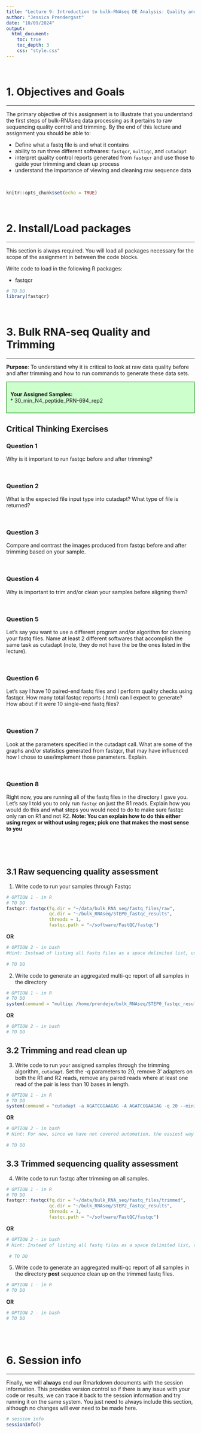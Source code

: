 ```yaml
---
title: "Lecture 9: Introduction to bulk-RNAseq DE Analysis: Quality and Trimming"
author: "Jessica Prendergast"
date: "10/09/2024"
output: 
  html_document:
    toc: true
    toc_depth: 3
    css: "style.css"  
---
```

<br/>  


# 1. Objectives and Goals  
*** 

The primary objective of this assignment is to illustrate that you understand the first steps of bulk-RNAseq data processing as it pertains to raw sequencing quality control and trimming.  By the end of this lecture and assignment you should be able to:

- Define what a fastq file is and what it contains
- ability to run three different softwares: `fastqcr`, `multiqc`, and `cutadapt`
- interpret quality control reports generated from `fastqcr` and use those to guide your trimming and clean up process  
- understand the importance of viewing and cleaning raw sequence data

<br/>
  
```r
knitr::opts_chunk$set(echo = TRUE)
```

<br/>

# 2. Install/Load packages  
*** 

This section is always required.  You will load all packages necessary for the scope of the assignment in between the code blocks.  

Write code to load in the following R packages:  

* fastqcr  

```r
# TO DO
library(fastqcr)
```

<br/>

# 3. Bulk RNA-seq Quality and Trimming  
***

**Purpose**:  To understand why it is critical to look at raw data quality before and after trimming and how to run commands to generate these data sets.  


<div style="background-color: #cfc ; padding: 10px; border: 1px solid green;"> 
**Your Assigned Samples:**  
* 30_min_N4_peptide_PRN-694_rep2    

</div>


## **Critical Thinking Exercises**   {.tabset .tabset-fade .tabset-pills}  


### Question 1  
Why is it important to run fastqc before and after trimming?  

<br/>  

### Question 2  
What is the expected file input type into cutadapt?  What type of file is returned? 

<br/>  

### Question 3  
Compare and contrast the images produced from fastqc before and after trimming based on your sample.  

<br/>  

### Question 4  
Why is important to trim and/or clean your samples before aligning them?  

<br/> 

### Question 5  
Let's say you want to use a different program and/or algorithm for cleaning your fastq files.  Name at least 2 different softwares that accomplish the same task as cutadapt (note, they do not have the be the ones listed in the lecture).  

<br/>  

### Question 6  
Let's say I have 10 paired-end fastq files and I perform quality checks using fastqcr.  How many total fastqc reports (.html) can I expect to generate?  How about if it were 10 single-end fastq files?  

<br/>  

### Question 7  
Look at the parameters specified in the cutadapt call.  What are some of the graphs and/or statistics generated from fastqcr, that may have influenced how I chose to use/implement those parameters.  Explain.  

<br/>  

### Question 8  
Right now, you are running all of the fastq files in the directory I gave you. Let's say I told you to only run `fastqc` on just the R1 reads.  Explain how you would do this and what steps you would need to do to make sure fastqc only ran on R1 and not R2.  **Note: You can explain how to do this either using regex or without using regex; pick one that makes the most sense to you**  


<br/>  
<br/>  


## 3.1 Raw sequencing quality assessment  
1.  Write code to run your samples through Fastqc  

```r
# OPTION 1 - in R
# TO DO
fastqcr::fastqc(fq.dir = "~/data/bulk_RNA_seq/fastq_files/raw",
                qc.dir = "~/bulk_RNAseq/STEP0_fastqc_results",
                threads = 1,
                fastqc.path = "~/software/FastQC/fastqc")


```

**OR**  

```bash
# OPTION 2 - in bash
#Hint: Instead of listing all fastq files as a space delimited list, use a regex to grab all the fastq files
 
# TO DO

```

2.  Write code to generate an aggregated multi-qc report of all samples in the directory  
```r
# OPTION 1 - in R
# TO DO
system(command = "multiqc /home/prendeje/bulk_RNAseq/STEP0_fastqc_results --filename SPET0_initial_fastqc.html --outdir /home/prendeje/bulk_RNAseq/STEP0_fastqc_results/")

```

**OR**

```bash
# OPTION 2 - in bash
# TO DO

```

## 3.2 Trimming and read clean up  

3.  Write code to run your assigned samples through the trimming algorithm, `cutadapt`.  Set the -q parameters to 20, remove 3' adapters on both the R1 and R2 reads, remove any paired reads where at least one read of the pair is less than 10 bases in length.  

```r
# OPTION 1 - in R
# TO DO
system(command = "cutadapt -a AGATCGGAAGAG -A AGATCGGAAGAG -q 20 --minimum-length=10 --pair-filter=any -o /home/prendeje/bulk_RNAseq/STEP1_trimmed_fastqc/30_min_N4_peptide_rep1_1_trimmed.fastq.gz -p /home/prendeje/bulk_RNAseq/STEP1_trimmed_fastqc/30_min_N4_peptide_rep1_2_trimmed.fastq.gz /home/prendeje/data/bulk_RNA_seq/fastq_files/raw/30_min_N4_peptide_rep1_1.fastq.gz /home/prendeje/data/bulk_RNA_seq/fastq_files/raw/30_min_N4_peptide_rep1_2.fastq.gz")

```

**OR**  

```bash
# OPTION 2 - in bash
# Hint: For now, since we have not covered automation, the easiest way to do this is to call the command for each sample.
 
# TO DO

```

## 3.3 Trimmed sequencing quality assessment  

4.  Write code to run fastqc after trimming on all samples.  
```r
# OPTION 1 - in R
# TO DO
fastqcr::fastqc(fq.dir = "~/data/bulk_RNA_seq/fastq_files/trimmed",
                qc.dir = "~/bulk_RNAseq/STEP2_fastqc_results",
                threads = 1,
                fastqc.path = "~/software/FastQC/fastqc")
```

**OR**  

```bash
# OPTION 2 - in bash
# Hint: Instead of listing all fastq files as a space delimited list, use a regex to grab all the fastq files
 
 # TO DO

```
5.  Write code to generate an aggregated multi-qc report of all samples in the directory **post** sequence clean up on the trimmed fastq files.  
```r
# OPTION 1 - in R
# TO DO

```

**OR**  

```bash
# OPTION 2 - in bash
# TO DO

```
<br/>
<br/>


# 6. Session info
*** 

Finally, we will __always__ end our Rmarkdown documents with the session information.  This provides version control so if there is any issue with your code or results, we can trace it back to the session information and try running it on the same system.  You just need to always include this section, although no changes will ever need to be made here.

```r
# session info
sessionInfo()
```
